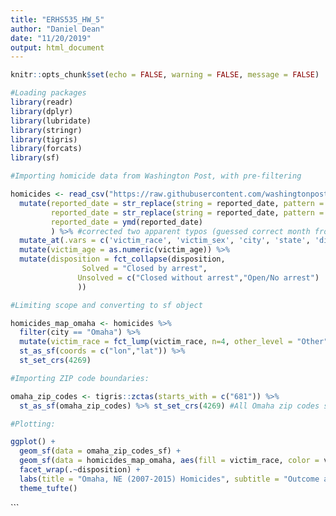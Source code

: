 ```yaml
---
title: "ERHS535_HW_5"
author: "Daniel Dean"
date: "11/20/2019"
output: html_document
---
```


```r
knitr::opts_chunk$set(echo = FALSE, warning = FALSE, message = FALSE)
```

```r
#Loading packages
library(readr)
library(dplyr)
library(lubridate)
library(stringr)
library(tigris)
library(forcats)
library(sf)

#Importing homicide data from Washington Post, with pre-filtering

homicides <- read_csv("https://raw.githubusercontent.com/washingtonpost/data-homicides/master/homicide-data.csv") %>%
  mutate(reported_date = str_replace(string = reported_date, pattern = "201511018", replacement =  "20151018"),
         reported_date = str_replace(string = reported_date, pattern = "201511105", replacement =  "20151018"),
         reported_date = ymd(reported_date)
         ) %>% #corrected two apparent typos (guessed correct month from order) before converting to date format
  mutate_at(.vars = c('victim_race', 'victim_sex', 'city', 'state', 'disposition'), .funs = as.factor) %>%
  mutate(victim_age = as.numeric(victim_age)) %>%
  mutate(disposition = fct_collapse(disposition,
                Solved = "Closed by arrest",
               Unsolved = c("Closed without arrest","Open/No arrest")
               ))

#Limiting scope and converting to sf object

homicides_map_omaha <- homicides %>%
  filter(city == "Omaha") %>%
  mutate(victim_race = fct_lump(victim_race, n=4, other_level = "Other")) %>%
  st_as_sf(coords = c("lon","lat")) %>%
  st_set_crs(4269)

#Importing ZIP code boundaries:

omaha_zip_codes <- tigris::zctas(starts_with = c("681")) %>%
  st_as_sf(omaha_zip_codes) %>% st_set_crs(4269) #All Omaha zip codes start with 681, but this also brings in a few non-Omaha zip codes to the south; wonder if it takes a vector instead?

```


```r
#Plotting:

ggplot() + 
  geom_sf(data = omaha_zip_codes_sf) + 
  geom_sf(data = homicides_map_omaha, aes(fill = victim_race, color = victim_race)) +
  facet_wrap(.~disposition) +
  labs(title = "Omaha, NE (2007-2015) Homicides", subtitle = "Outcome and Location", color = "Race of Victim" +
  theme_tufte()

```


```